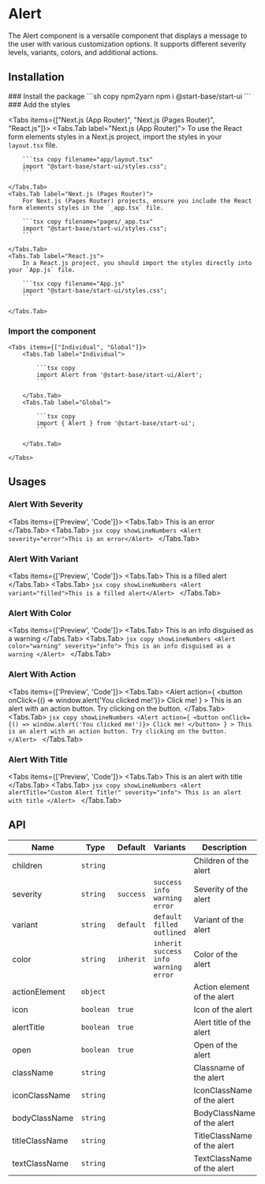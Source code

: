 
# Alert

The Alert component is a versatile component that displays a message to the user with various customization options. It supports different severity levels, variants, colors, and additional actions.

## Installation

<Steps>
### Install the package
```sh copy npm2yarn
npm i @start-base/start-ui
```
### Add the styles

<Tabs items={["Next.js (App Router)", "Next.js (Pages Router)", "React.js"]}>
    <Tabs.Tab label="Next.js (App Router)">
        To use the React form elements styles in a Next.js project, import the styles in your `layout.tsx` file.

        ```tsx copy filename="app/layout.tsx"
        import "@start-base/start-ui/styles.css";
        ```

    </Tabs.Tab>
    <Tabs.Tab label="Next.js (Pages Router)">
        For Next.js (Pages Router) projects, ensure you include the React form elements styles in the `_app.tsx` file.

        ```tsx copy filename="pages/_app.tsx"
        import "@start-base/start-ui/styles.css";
        ```

    </Tabs.Tab>
    <Tabs.Tab label="React.js">
        In a React.js project, you should import the styles directly into your `App.js` file.

        ```tsx copy filename="App.js"
        import "@start-base/start-ui/styles.css";
        ```

    </Tabs.Tab>

</Tabs>

### Import the component

    <Tabs items={["Individual", "Global"]}>
        <Tabs.Tab label="Individual">

            ```tsx copy
            import Alert from '@start-base/start-ui/Alert';
            ```

        </Tabs.Tab>
        <Tabs.Tab label="Global">

            ```tsx copy
            import { Alert } from '@start-base/start-ui';
            ```

        </Tabs.Tab>

    </Tabs>

</Steps>

## Usages

### Alert With Severity

<Tabs items={['Preview', 'Code']}>
  <Tabs.Tab>
    <Preview>
      <Alert severity="error">This is an error</Alert>
    </Preview>
  </Tabs.Tab>
  <Tabs.Tab>
    ```jsx copy showLineNumbers
    <Alert severity="error">This is an error</Alert>
    ```
  </Tabs.Tab>
</Tabs>

### Alert With Variant

<Tabs items={['Preview', 'Code']}>
  <Tabs.Tab>
    <Preview>
      <Alert variant="filled">This is a filled alert</Alert>
    </Preview>
  </Tabs.Tab>
  <Tabs.Tab>
    ```jsx copy showLineNumbers
    <Alert variant="filled">This is a filled alert</Alert>
    ```
  </Tabs.Tab>
</Tabs>

### Alert With Color

<Tabs items={['Preview', 'Code']}>
  <Tabs.Tab>
    <Preview>
      <Alert color="warning" severity="info">
        This is an info disguised as a warning
      </Alert>
    </Preview>
  </Tabs.Tab>
  <Tabs.Tab>
    ```jsx copy showLineNumbers
    <Alert color="warning" severity="info">
      This is an info disguised as a warning
    </Alert>
    ```
  </Tabs.Tab>
</Tabs>

### Alert With Action

<Tabs items={['Preview', 'Code']}>
  <Tabs.Tab>
    <Preview>
      <Alert
        action={
          <button onClick={() => window.alert('You clicked me!')}>
            Click me!
          </button>
        }
      >
        This is an alert with an action button. Try clicking on the button.
      </Alert>
    </Preview>
  </Tabs.Tab>
  <Tabs.Tab>
    ```jsx copy showLineNumbers
    <Alert
      action={
        <button onClick={() => window.alert('You clicked me!')}>
          Click me!
        </button>
      }
    >
      This is an alert with an action button. Try clicking on the button.
    </Alert>
    ```
  </Tabs.Tab>
</Tabs>

### Alert With Title

<Tabs items={['Preview', 'Code']}>
  <Tabs.Tab>
    <Preview>
      <Alert alertTitle="Custom Alert Title!" severity="info">
        This is an alert with title
      </Alert>
    </Preview>
  </Tabs.Tab>
  <Tabs.Tab>
    ```jsx copy showLineNumbers
    <Alert alertTitle="Custom Alert Title!" severity="info">
      This is an alert with title
    </Alert>
    ```
  </Tabs.Tab>
</Tabs>

## API

| Name           | Type      | Default   | Variants                                     | Description                 |
| -------------- | --------- | --------- | -------------------------------------------- | --------------------------- |
| children       | `string`  |           |                                              | Children of the alert       |
| severity       | `string`  | `success` | `success` `info` `warning` `error`           | Severity of the alert       |
| variant        | `string`  | `default` | `default` `filled` `outlined`                | Variant of the alert        |
| color          | `string`  | `inherit` | `inherit` `success` `info` `warning` `error` | Color of the alert          |
| actionElement  | `object`  |           |                                              | Action element of the alert |
| icon           | `boolean` | `true`    |                                              | Icon of the alert           |
| alertTitle     | `boolean` | `true`    |                                              | Alert title of the alert    |
| open           | `boolean` | `true`    |                                              | Open of the alert           |
| className      | `string`  |           |                                              | Classname of the alert      |
| iconClassName  | `string`  |           |                                              | IconClassName of the alert  |
| bodyClassName  | `string`  |           |                                              | BodyClassName of the alert  |
| titleClassName | `string`  |           |                                              | TitleClassName of the alert |
| textClassName  | `string`  |           |                                              | TextClassName of the alert  |
